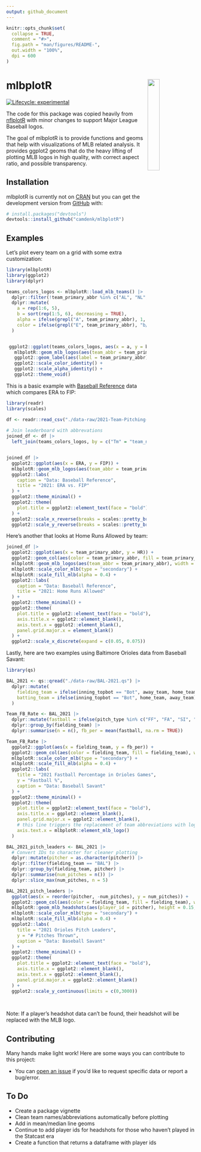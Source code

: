 ```yaml
---
output: github_document
---
```


<!-- README.md is generated from README.Rmd. Please edit that file -->

```r
knitr::opts_chunk$set(
  collapse = TRUE,
  comment = "#>",
  fig.path = "man/figures/README-",
  out.width = "100%",
  dpi = 600
)
```

# mlbplotR <a><img src='man/figures/logo.png' align="right" width="25%" min-width="120px" /></a>

<!-- badges: start -->
[![Lifecycle: experimental](https://img.shields.io/badge/lifecycle-experimental-orange.svg?style=flat-square)](https://lifecycle.r-lib.org/articles/stages.html)
<!-- badges: end -->

The code for this package was copied heavily from [nflplotR](https://nflverse.github.io/nflplotR/index.html) with minor changes to support Major League Baseball logos.


The goal of mlbplotR is to provide functions and geoms that help with visualizations of MLB related analysis. It provides ggplot2 geoms that do the heavy lifting of plotting MLB logos in high quality, with correct aspect ratio, and possible transparency.

## Installation

mlbplotR is currently not on [CRAN](https://CRAN.R-project.org)
but you can get the development version from [GitHub](https://github.com/) with:

``` r
# install.packages("devtools")
devtools::install_github("camdenk/mlbplotR")
```
## Examples

Let's plot every team on a grid with some extra customization:

```r
library(mlbplotR)
library(ggplot2)
library(dplyr)

teams_colors_logos <- mlbplotR::load_mlb_teams() |> 
  dplyr::filter(!team_primary_abbr %in% c("AL", "NL", "MLB")) |> 
  dplyr::mutate(
    a = rep(1:6, 5),
    b = sort(rep(1:5, 6), decreasing = TRUE),
    alpha = ifelse(grepl("A", team_primary_abbr), 1, 0.75), # Keep alpha == 1 for teams that have an "A"
    color = ifelse(grepl("E", team_primary_abbr), "b/w", NA) # Set teams that have an "E" to black & white
  )


 ggplot2::ggplot(teams_colors_logos, aes(x = a, y = b)) +
   mlbplotR::geom_mlb_logos(aes(team_abbr = team_primary_abbr, color = color, alpha = alpha), width = 0.075) +
   ggplot2::geom_label(aes(label = team_primary_abbr), nudge_y = -0.35, alpha = 0.5) +
   ggplot2::scale_color_identity() +
   ggplot2::scale_alpha_identity() +
   ggplot2::theme_void() 
```


This is a basic example with [Baseball Reference](https://baseball-reference.com) data which compares ERA to FIP:

```r
library(readr)
library(scales)

df <- readr::read_csv("./data-raw/2021-Team-Pitching-Stats.csv")
  
# Join leaderboard with abbrevations
joined_df <- df |> 
  left_join(teams_colors_logos, by = c("Tm" = "team_name"))


joined_df |>
  ggplot2::ggplot(aes(x = ERA, y = FIP)) +
  mlbplotR::geom_mlb_logos(aes(team_abbr = team_primary_abbr), width = 0.075, alpha = 0.7) +
  ggplot2::labs(
    caption = "Data: Baseball Reference",
    title = "2021: ERA vs. FIP"
  ) +
  ggplot2::theme_minimal() +
  ggplot2::theme(
    plot.title = ggplot2::element_text(face = "bold")
  ) +
  ggplot2::scale_x_reverse(breaks = scales::pretty_breaks(), expand = c(.1, .1)) +
  ggplot2::scale_y_reverse(breaks = scales::pretty_breaks(), expand = c(.1, .1))
```

Here's another that looks at Home Runs Allowed by team:

```r
joined_df |> 
  ggplot2::ggplot(aes(x = team_primary_abbr, y = HR)) +
  ggplot2::geom_col(aes(color = team_primary_abbr, fill = team_primary_abbr), width = 0.5) +
  mlbplotR::geom_mlb_logos(aes(team_abbr = team_primary_abbr), width = 0.07, alpha = 0.9) +
  mlbplotR::scale_color_mlb(type = "secondary") +
  mlbplotR::scale_fill_mlb(alpha = 0.4) +
  ggplot2::labs(
    caption = "Data: Baseball Reference",
    title = "2021: Home Runs Allowed"
  ) +
  ggplot2::theme_minimal() +
  ggplot2::theme(
    plot.title = ggplot2::element_text(face = "bold"),
    axis.title.x = ggplot2::element_blank(),
    axis.text.x = ggplot2::element_blank(),
    panel.grid.major.x = element_blank()
  ) +
  ggplot2::scale_x_discrete(expand = c(0.05, 0.075))
```

Lastly, here are two examples using Baltimore Orioles data from Baseball Savant:

```r
library(qs)

BAL_2021 <- qs::qread("./data-raw/BAL-2021.qs") |> 
  dplyr::mutate(
    fielding_team = ifelse(inning_topbot == "Bot", away_team, home_team),
    batting_team = ifelse(inning_topbot == "Bot", home_team, away_team)
  )

Team_FB_Rate <- BAL_2021 |>
  dplyr::mutate(fastball = ifelse(pitch_type %in% c("FF", "FA", "SI", "FT", "FC"), 1, 0)) |> 
  dplyr::group_by(fielding_team) |>
  dplyr::summarise(n = n(), fb_per = mean(fastball, na.rm = TRUE))

Team_FB_Rate |> 
  ggplot2::ggplot(aes(x = fielding_team, y = fb_per)) +
  ggplot2::geom_col(aes(color = fielding_team, fill = fielding_team), width = 0.5) +
  mlbplotR::scale_color_mlb(type = "secondary") +
  mlbplotR::scale_fill_mlb(alpha = 0.4) +
  ggplot2::labs(
    title = "2021 Fastball Percentage in Orioles Games",
    y = "Fastball %",
    caption = "Data: Baseball Savant"
  ) +
  ggplot2::theme_minimal() +
  ggplot2::theme(
    plot.title = ggplot2::element_text(face = "bold"),
    axis.title.x = ggplot2::element_blank(),
    panel.grid.major.x = ggplot2::element_blank(),
    # this line triggers the replacement of team abbreviations with logos
    axis.text.x = mlbplotR::element_mlb_logo()
  )


```


```r

BAL_2021_pitch_leaders <- BAL_2021 |> 
  # Convert IDs to character for cleaner plotting
  dplyr::mutate(pitcher = as.character(pitcher)) |> 
  dplyr::filter(fielding_team == "BAL") |> 
  dplyr::group_by(fielding_team, pitcher) |> 
  dplyr::summarise(num_pitches = n()) |>
  dplyr::slice_max(num_pitches, n = 5)

BAL_2021_pitch_leaders |> 
  ggplot(aes(x = reorder(pitcher, -num_pitches), y = num_pitches)) +
  ggplot2::geom_col(aes(color = fielding_team, fill = fielding_team), width = 0.5) +
  mlbplotR::geom_mlb_headshots(aes(player_id = pitcher), height = 0.15, vjust = 0) +
  mlbplotR::scale_color_mlb(type = "secondary") +
  mlbplotR::scale_fill_mlb(alpha = 0.4) +
  ggplot2::labs(
    title = "2021 Orioles Pitch Leaders",
    y = "# Pitches Thrown",
    caption = "Data: Baseball Savant"
  ) +
  ggplot2::theme_minimal() +
  ggplot2::theme(
    plot.title = ggplot2::element_text(face = "bold"),
    axis.title.x = ggplot2::element_blank(),
    axis.text.x = ggplot2::element_blank(),
    panel.grid.major.x = ggplot2::element_blank()
  ) +
  ggplot2::scale_y_continuous(limits = c(0,3000))
  
  

```

Note: If a player's headshot data can't be found, their headshot will be replaced with the MLB logo.

## Contributing

Many hands make light work! Here are some ways you can contribute to
this project:

-   You can [open an issue](https://github.com/camdenk/mlbplotR/issues/new/choose) if you'd like to request specific data or report a bug/error.

## To Do

- Create a package vignette
- Clean team names/abbreviations automatically before plotting
- Add in mean/median line geoms
- Continue to add player ids for headshots for those who haven't played in the Statcast era
- Create a function that returns a dataframe with player ids
